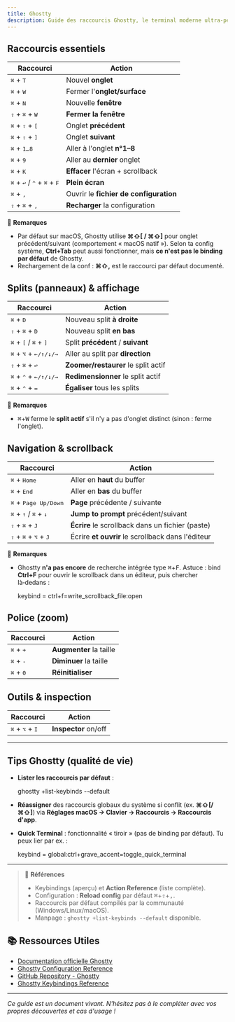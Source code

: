 ```yaml
---
title: Ghostty
description: Guide des raccourcis Ghostty, le terminal moderne ultra-performant
---
```


## Raccourcis essentiels

| Raccourci                                                                | Action                                 |
| ------------------------------------------------------------------------ | -------------------------------------- |
| <kbd>⌘</kbd> + <kbd>T</kbd>                                              | Nouvel **onglet**                      |
| <kbd>⌘</kbd> + <kbd>W</kbd>                                              | Fermer l'**onglet/surface**            |
| <kbd>⌘</kbd> + <kbd>N</kbd>                                              | Nouvelle **fenêtre**                   |
| <kbd>⇧</kbd> + <kbd>⌘</kbd> + <kbd>W</kbd>                               | **Fermer la fenêtre**                  |
| <kbd>⌘</kbd> + <kbd>⇧</kbd> + <kbd>[</kbd>                               | Onglet **précédent**                   |
| <kbd>⌘</kbd> + <kbd>⇧</kbd> + <kbd>]</kbd>                               | Onglet **suivant**                     |
| <kbd>⌘</kbd> + <kbd>1…8</kbd>                                            | Aller à l'onglet **n°1–8**             |
| <kbd>⌘</kbd> + <kbd>9</kbd>                                              | Aller au **dernier** onglet            |
| <kbd>⌘</kbd> + <kbd>K</kbd>                                              | **Effacer** l'écran + scrollback       |
| <kbd>⌘</kbd> + <kbd>↩</kbd> / <kbd>⌃</kbd> + <kbd>⌘</kbd> + <kbd>F</kbd> | **Plein écran**                        |
| <kbd>⌘</kbd> + <kbd>,</kbd>                                              | Ouvrir le **fichier de configuration** |
| <kbd>⇧</kbd> + <kbd>⌘</kbd> + <kbd>,</kbd>                               | **Recharger** la configuration         |

🔴 **Remarques**

- Par défaut sur macOS, Ghostty utilise **⌘⇧[ / ⌘⇧]** pour onglet précédent/suivant (comportement « macOS natif »). Selon ta config système, **Ctrl+Tab** peut aussi fonctionner, mais **ce n'est pas le binding par défaut** de Ghostty.
- Rechargement de la conf : **⌘⇧,** est le raccourci par défaut documenté.

## Splits (panneaux) & affichage

| Raccourci                                                 | Action                              |
| --------------------------------------------------------- | ----------------------------------- |
| <kbd>⌘</kbd> + <kbd>D</kbd>                               | Nouveau split **à droite**          |
| <kbd>⇧</kbd> + <kbd>⌘</kbd> + <kbd>D</kbd>                | Nouveau split **en bas**            |
| <kbd>⌘</kbd> + <kbd>[</kbd> / <kbd>⌘</kbd> + <kbd>]</kbd> | Split **précédent** / **suivant**   |
| <kbd>⌘</kbd> + <kbd>⌥</kbd> + <kbd>←/↑/↓/→</kbd>          | Aller au split par **direction**    |
| <kbd>⇧</kbd> + <kbd>⌘</kbd> + <kbd>↩</kbd>                | **Zoomer/restaurer** le split actif |
| <kbd>⌘</kbd> + <kbd>⌃</kbd> + <kbd>←/↑/↓/→</kbd>          | **Redimensionner** le split actif   |
| <kbd>⌘</kbd> + <kbd>⌃</kbd> + <kbd>=</kbd>                | **Égaliser** tous les splits        |

🔴 **Remarques**

- <kbd>⌘</kbd>+<kbd>W</kbd> ferme le **split actif** s'il n'y a pas d'onglet distinct
  (sinon : ferme l'onglet).

## Navigation & scrollback

| Raccourci                                                 | Action                                            |
| --------------------------------------------------------- | ------------------------------------------------- |
| <kbd>⌘</kbd> + <kbd>Home</kbd>                            | Aller en **haut** du buffer                       |
| <kbd>⌘</kbd> + <kbd>End</kbd>                             | Aller en **bas** du buffer                        |
| <kbd>⌘</kbd> + <kbd>Page Up/Down</kbd>                    | **Page** précédente / suivante                    |
| <kbd>⌘</kbd> + <kbd>↑</kbd> / <kbd>⌘</kbd> + <kbd>↓</kbd> | **Jump to prompt** précédent/suivant              |
| <kbd>⇧</kbd> + <kbd>⌘</kbd> + <kbd>J</kbd>                | **Écrire** le scrollback dans un fichier (paste)  |
| <kbd>⇧</kbd> + <kbd>⌘</kbd> + <kbd>⌥</kbd> + <kbd>J</kbd> | Écrire **et ouvrir** le scrollback dans l'éditeur |

🔴 **Remarques**

- Ghostty **n'a pas encore** de recherche intégrée type <kbd>⌘</kbd>+<kbd>F</kbd>. Astuce : bind **Ctrl+F** pour ouvrir le scrollback dans un éditeur, puis chercher là‑dedans :

  keybind = ctrl+f=write_scrollback_file:open

## Police (zoom)

| Raccourci                   | Action                  |
| --------------------------- | ----------------------- |
| <kbd>⌘</kbd> + <kbd>+</kbd> | **Augmenter** la taille |
| <kbd>⌘</kbd> + <kbd>-</kbd> | **Diminuer** la taille  |
| <kbd>⌘</kbd> + <kbd>0</kbd> | **Réinitialiser**       |

## Outils & inspection

| Raccourci                                  | Action               |
| ------------------------------------------ | -------------------- |
| <kbd>⌘</kbd> + <kbd>⌥</kbd> + <kbd>I</kbd> | **Inspector** on/off |

---

## Tips Ghostty (qualité de vie)

- **Lister les raccourcis par défaut** :

  ghostty +list-keybinds --default

- **Réassigner** des raccourcis globaux du système si conflit (ex. **⌘⇧[/** **⌘⇧]**) via **Réglages macOS → Clavier → Raccourcis → Raccourcis d'app**.
- **Quick Terminal** : fonctionnalité « tiroir » (pas de binding par défaut). Tu peux lier par ex. :

  keybind = global:ctrl+grave_accent=toggle_quick_terminal

---

> 🔴 **Références**
>
> - Keybindings (aperçu) et **Action Reference** (liste complète).
> - Configuration : **Reload config** par défaut <kbd>⌘</kbd>+<kbd>⇧</kbd>+<kbd>,</kbd>.
> - Raccourcis par défaut compilés par la communauté (Windows/Linux/macOS).
> - Manpage : `ghostty +list-keybinds --default` disponible.

## 📚 Ressources Utiles

- [Documentation officielle Ghostty](https://ghostty.org/docs)
- [Ghostty Configuration Reference](https://ghostty.org/docs/config)
- [GitHub Repository - Ghostty](https://github.com/mitchellh/ghostty)
- [Ghostty Keybindings Reference](https://ghostty.org/docs/keybind/all)

---

_Ce guide est un document vivant. N'hésitez pas à le compléter avec vos propres découvertes et cas d'usage !_
